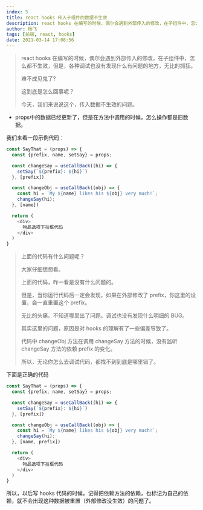 ```yaml
---
index: 5
title: react hooks 传入子组件的数据不生效
description: react hooks 在编写的时候，偶尔会遇到外部传入的修改，在子组件中，怎么都不生效，但是，各种调试也没有发现什么有问题的地方，无比的抓狂。
author: 杨飞
tags: [前端, react, hooks]
date: 2021-03-14 17:08:56
---
```


> react hooks 在编写的时候，偶尔会遇到外部传入的修改，在子组件中，怎么都不生效，但是，各种调试也没有发现什么有问题的地方，无比的抓狂。
>
> 难不成见鬼了?
>
> 这到底是怎么回事呢？
>
> 今天，我们来说说这个，传入数据不生效的问题。


- props中的数据已经更新了，但是在方法中调用的时候，怎么操作都是旧数据。

我们来看一段示例代码：

```javascript
const SayThat = (props) => {
  const {prefix, name, setSay} = props;

  const changeSay = useCallBack((hi) => {
    setSay(`${prefix}: ${hi}`)
  }, [prefix])

  const changeObj = useCallBack((obj) => {
    const hi = `My ${name} likes his ${obj} very much!`;
    changeSay(hi);
  }, [name])

  return (
    <div>
      物品选项下拉框代码
    </div>
  )
}
```

> 上面的代码有什么问题呢？
>
> 大家仔细想想看。
>
> 上面的代码，咋一看是没有什么问题的。
>
> 但是，当你运行代码后一定会发现，如果在外部修改了 prefix，你这里的设置，会一直重置这个 prefix。
>
> 无比的头痛。不知道哪里出了问题。调试也没有发现什么明细的 BUG。
>
> 其实这里的问题，原因是对 hooks 的理解有了一些偏差导致了。
>
> 代码中 changeObj 方法在调用 changeSay 方法的时候，没有监听 changeSay 方法的依赖 prefix 的变化。
>
> 所以，无论你怎么去调试代码，都找不到到底是哪里错了。
>

下面是正确的代码

```javascript
const SayThat = (props) => {
  const {prefix, name, setSay} = props;

  const changeSay = useCallBack((hi) => {
    setSay(`${prefix}: ${hi}`)
  }, [prefix])

  const changeObj = useCallBack((obj) => {
    const hi = `My ${name} likes his ${obj} very much!`;
    changeSay(hi);
  }, [name, prefix])

  return (
    <div>
      物品选项下拉框代码
    </div>
  )
}
```

所以，以后写 hooks 代码的时候，记得把依赖方法的依赖，也标记为自己的依赖，就不会出现这种数据被重置（外部修改没生效）的问题了。
